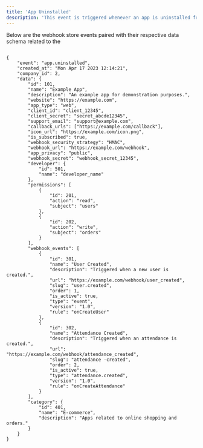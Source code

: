 ```yaml
---
title: 'App Uninstalled'
description: 'This event is triggered whenever an app is uninstalled from a company.'
---
```


Below are the webhook store events paired with their respective data schema related to the


```mdx App Webhook Events Model

{
    "event": "app.uninstalled",
    "created_at": "Mon Apr 17 2023 12:14:21",
    "company_id": 2,
    "data": {
        "id": 101,
        "name": "Example App",
        "description": "An example app for demonstration purposes.",
        "website": "https://example.com",
        "app_type": "web",
        "client_id": "client_12345",
        "client_secret": "secret_abcde12345",
        "support_email": "support@example.com",
        "callback_urls": ["https://example.com/callback"],
        "icon_url": "https://example.com/icon.png",
        "is_subscribed": true,
        "webhook_security_strategy": "HMAC",
        "webhook_url": "https://example.com/webhook",
        "app_privacy": "public",
        "webhook_secret": "webhook_secret_12345",
        "developer": {
            "id": 501,
            "name": "developer_name"
        },
        "permissions": [
            {
                "id": 201,
                "action": "read",
                "subject": "users"
            },
            {
                "id": 202,
                "action": "write",
                "subject": "orders"
            }
        ],
        "webhook_events": [
            {
                "id": 301,
                "name": "User Created",
                "description": "Triggered when a new user is created.",
                "url": "https://example.com/webhook/user_created",
                "slug": "user.created",
                "order": 1,
                "is_active": true,
                "type": "event",
                "version": "1.0",
                "rule": "onCreateUser"
            },
            {
                "id": 302,
                "name": "Attendance Created",
                "description": "Triggered when an attendance is created.",
                "url": "https://example.com/webhook/attendance_created",
                "slug": "attendance -created",
                "order": 2,
                "is_active": true,
                "type": "attendance.created",
                "version": "1.0",
                "rule": "onCreateAttendance"
            }
        ],
        "category": {
            "id": 401,
            "name": "E-commerce",
            "description": "Apps related to online shopping and orders."
        }
    }
}
```